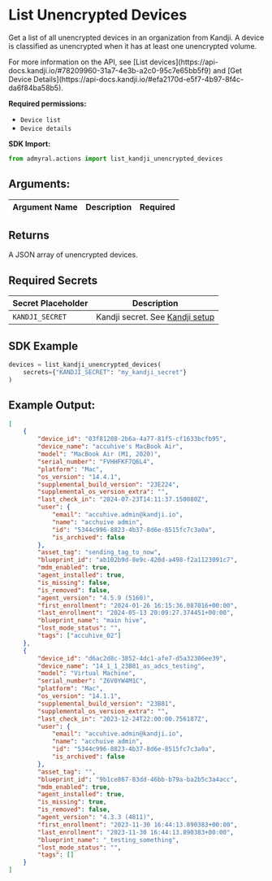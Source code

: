 
# List Unencrypted Devices

Get a list of all unencrypted devices in an organization from Kandji. A device is classified as unencrypted when it has at least one unencrypted volume.

<Callout type="info">
	For more information on the API, see [List
	devices](https://api-docs.kandji.io/#78209960-31a7-4e3b-a2c0-95c7e65bb5f9)
	and [Get Device
	Details](https://api-docs.kandji.io/#efa2170d-e5f7-4b97-8f4c-da6f84ba58b5).
</Callout>

**Required permissions:**

-   `Device list`
-   `Device details`

**SDK Import:**

```python
from admyral.actions import list_kandji_unencrypted_devices
```

## Arguments:

| Argument Name | Description | Required |
| ------------- | ----------- | :------: |

## Returns

A JSON array of unencrypted devices.

## Required Secrets

| Secret Placeholder | Description                                                    |
| ------------------ | -------------------------------------------------------------- |
| `KANDJI_SECRET`    | Kandji secret. See [Kandji setup](/integrations/kandji/kandji) |

## SDK Example

```python
devices = list_kandji_unencrypted_devices(
	secrets={"KANDJI_SECRET": "my_kandji_secret"}
)
```

## Example Output:

```json
[
	{
		"device_id": "03f81208-2b6a-4a77-81f5-cf1633bcfb95",
		"device_name": "accuhive's MacBook Air",
		"model": "MacBook Air (M1, 2020)",
		"serial_number": "FVHHFKF7Q6L4",
		"platform": "Mac",
		"os_version": "14.4.1",
		"supplemental_build_version": "23E224",
		"supplemental_os_version_extra": "",
		"last_check_in": "2024-07-23T14:11:37.150080Z",
		"user": {
			"email": "accuhive.admin@kandji.io",
			"name": "acchuive admin",
			"id": "5344c996-8823-4b37-8d6e-8515fc7c3a0a",
			"is_archived": false
		},
		"asset_tag": "sending_tag_to_now",
		"blueprint_id": "ab102b9d-8e9c-420d-a498-f2a1123091c7",
		"mdm_enabled": true,
		"agent_installed": true,
		"is_missing": false,
		"is_removed": false,
		"agent_version": "4.5.9 (5160)",
		"first_enrollment": "2024-01-26 16:15:36.087016+00:00",
		"last_enrollment": "2024-05-13 20:09:27.374451+00:00",
		"blueprint_name": "main hive",
		"lost_mode_status": "",
		"tags": ["accuhive_02"]
	},
	{
		"device_id": "d6ac2d8c-3852-4dc1-afe7-d5a32306ee39",
		"device_name": "14_1_1_23B81_as_adcs_testing",
		"model": "Virtual Machine",
		"serial_number": "Z6V0YW4M1C",
		"platform": "Mac",
		"os_version": "14.1.1",
		"supplemental_build_version": "23B81",
		"supplemental_os_version_extra": "",
		"last_check_in": "2023-12-24T22:00:00.756187Z",
		"user": {
			"email": "accuhive.admin@kandji.io",
			"name": "acchuive admin",
			"id": "5344c996-8823-4b37-8d6e-8515fc7c3a0a",
			"is_archived": false
		},
		"asset_tag": "",
		"blueprint_id": "9b1ce867-83dd-46bb-b79a-ba2b5c3a4acc",
		"mdm_enabled": true,
		"agent_installed": true,
		"is_missing": true,
		"is_removed": false,
		"agent_version": "4.3.3 (4811)",
		"first_enrollment": "2023-11-30 16:44:13.890383+00:00",
		"last_enrollment": "2023-11-30 16:44:13.890383+00:00",
		"blueprint_name": "_testing_something",
		"lost_mode_status": "",
		"tags": []
	}
]
```
